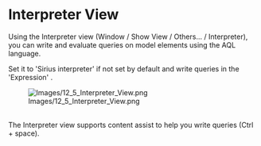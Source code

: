 = Interpreter View =

Using the Interpreter view (Window / Show View / Others... / Interpreter), you can write and evaluate queries on model elements using the AQL language.

Set it to 'Sirius interpreter' if not set by default and write queries in the 'Expression' .

[[Image:Images/12_5_Interpreter_View.png]]

<br>
The Interpreter view supports content assist to help you write queries (Ctrl + space).
<br>
